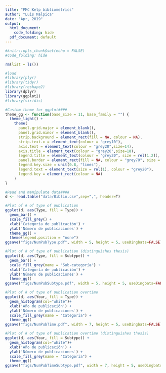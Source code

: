 ```yaml
---
title: "PMC Kelp bibliometrics"
author: "Luis Malpica"
date: "Apr, 2019"
output:
  html_document:
    code_folding: hide
  pdf_document: default
---
```

```r
#knitr::opts_chunk$set(echo = FALSE)
#code_folding: hide
```

```r
rm(list = ls())

#load
#library(plyr)
#library(tidyr)
#library(reshape2)
library(dplyr)
library(ggplot2)
#library(viridis)

#Custom theme for ggplot####
theme_gg <- function(base_size = 11, base_family = "") {
  theme_light() +
    theme(
      panel.grid.major = element_blank(),
      panel.grid.minor = element_blank(),
      strip.background = element_rect(fill = NA, colour = NA),
      strip.text.x = element_text(colour = "grey10"),
      axis.text = element_text(colour = "grey20",size=14),
      axis.title = element_text(colour = "grey20",size=18),
      legend.title = element_text(colour = "grey20", size = rel(1.2)),
      panel.border = element_rect(fill = NA, colour = "grey70", size = 1),
      legend.key.size = unit(0.8, "lines"),
      legend.text = element_text(size = rel(1), colour = "grey20"),
      legend.key = element_rect(colour = NA)
    )
}
```

```r
#Read and manipulate data####
d <- read.table("data/Biblio.csv",sep=",", header=T)

#Plot of # of type of publication 
ggplot(d, aes(Type, fill = Type)) +
  geom_bar() +  
  scale_fill_grey() +
  xlab('Categoría de publicación') +
  ylab('Número de publicaciones') +
  theme_gg() +
  theme(legend.position = "none")
ggsave("figs/NumPubType.pdf", width = 5, height = 5, useDingbats=FALSE)

#Plot of # of type of publication (distinguishes thesis)
ggplot(d, aes(Type, fill = Subtype)) +
  geom_bar() +
  scale_fill_grey(name = "Sub-categoría") +
  xlab('Categoría de publicación') +
  ylab('Número de publicaciones') +
  theme_gg()
ggsave("figs/NumPubSubtype.pdf", width = 5, height = 5, useDingbats=FALSE)

#Plot of # of type of publication overtime
ggplot(d, aes(Year, fill = Type)) +
  geom_histogram(col="white")+
  xlab('Año de publicación') +
  ylab('Número de publicaciones') +
  scale_fill_grey(name = "Categoría") +
  theme_gg()
ggsave("figs/NumPubTime.pdf", width = 7, height = 5, useDingbats=FALSE)

#Plot of # of type of publication overtime (distinguishes thesis)
ggplot(d, aes(Year, fill = Subtype)) +
  geom_histogram(col="white")+
  xlab('Año de publicación') +
  ylab('Número de publicaciones') +
  scale_fill_grey(name = "Categoría") +
  theme_gg()
ggsave("figs/NumPubTimeSubtype.pdf", width = 7, height = 5, useDingbats=FALSE)

```










